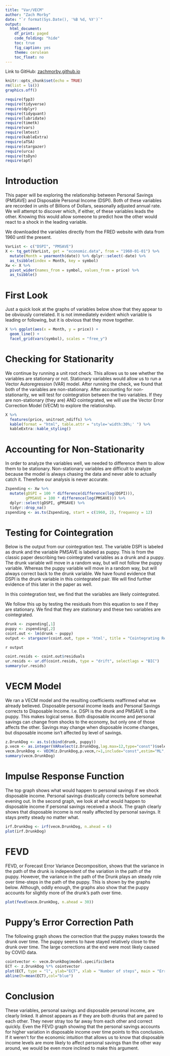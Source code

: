```yaml
---
title: "Var/VECM"
author: "Zach Morby"
date: "`r format(Sys.Date(), '%B %d, %Y')`"
output: 
  html_document:
    df_print: paged
    code_folding: "hide"
    toc: true
    fig_caption: yes
    theme: cerulean
    toc_float: no
---
```


Link to GitHub: [zachmorby.github.io](https://zachmorby.github.io/)

```r
knitr::opts_chunk$set(echo = TRUE)
rm(list = ls())
graphics.off()
```

```r
require(fpp3)
require(tidyverse)
require(dplyr)
require(tidyquant)
require(lubridate)
require(timetk)
require(vars)
require(lmtest)
require(kableExtra)
require(aTSA)
require(stargazer)
require(urca)
require(tsDyn)
require(apt) 
```

# Introduction
This paper will be exploring the relationship between Personal Savings (PMSAVE) and Disposable Personal Income (DSPI). Both of these variables are recorded in units of Billions of Dollars, seasonally adjusted annual rate. We will attempt to discover which, if either, of these variables leads the other. Knowing this would allow someone to predict how the other would react to a shock in the leading variable.

We downloaded the variables directly from the FRED website with data from 1960 until the present.

```r
VarList <- c("DSPI", "PMSAVE")
X <- tq_get(VarList, get = "economic.data", from = "1960-01-01") %>%
  mutate(Month = yearmonth(date)) %>% dplyr::select(-date) %>%
  as_tsibble(index = Month, key = symbol)
Xw <- X %>%
  pivot_wider(names_from = symbol, values_from = price) %>%
  as_tsibble()
```

# First Look 
Just a quick look at the graphs of variables below show that they appear to be obviously correlated. It is not immediately evident which variable is leading or following, but it is obvious that they move together.

```r
X %>% ggplot(aes(x = Month, y = price)) +
  geom_line() +
  facet_grid(vars(symbol), scales = "free_y") 
```

# Checking for Stationarity

We continue by running a unit root check. This allows us to see whether the variables are stationary or not. Stationary variables would allow us to run a Vector Autoregression (VAR) model. After running the check, we found that both of the variables are non-stationary. After accounting for non-stationarity, we will test for cointegration between the two variables. If they are non-stationary (they are) AND cointegrated, we will use the Vector Error Correction Model (VECM) to explore the relationship.


```r
X %>% 
  features(price, unitroot_ndiffs) %>% 
  kable(format = "html", table.attr = "style='width:30%;' ") %>% 
  kableExtra::kable_styling()
```

# Accounting for Non-Stationarity
In order to analyze the variables well, we needed to difference them  to allow them to be stationary. Non-stationary variables are difficult to analyze because the model is always chasing the data and never able to actually catch it. Therefore our analysis is never accurate.

```r
Zspending <- Xw %>%
  mutate(gDSPI = 100 * difference(difference(log(DSPI))),
         gPMSAVE = 100 * difference(log(PMSAVE))) %>%
  dplyr::select(gDSPI, gPMSAVE) %>% 
  tidyr::drop_na()
zspending <- as.ts(Zspending, start = c(1960, 2), frequency = 12)
```

# Testing for Cointegration
Below is the output from our cointegration test. The variable DSPI is labeled as drunk and the variable PMSAVE is labeled as puppy. This is from the classic paper describing two cointegrated variables as a drunk and a puppy. The drunk variable will move in a random way, but will not follow the puppy variable. Whereas the puppy variable will move in a random way, but will always correct back to the drunk variable. We have found evidence that DSPI is the drunk variable in this cointegrated pair. We will find further evidence of this later in the paper as well.

In this cointegration test, we find that the variables are likely cointegrated. 

We follow this up by testing the residuals from this equation to see if they are stationary. We find that they are stationary and these two variables are cointegrated.

```r
drunk <- zspending[,1]
puppy <- zspending[,2]
coint.out <- lm(drunk ~ puppy)
output <- stargazer(coint.out, type = 'html', title = "Cointegrating Relationship", align = TRUE)
```

`r output` 

```r
coint.resids <- coint.out$residuals
ur.resids <- ur.df(coint.resids, type = "drift", selectlags = "BIC")
summary(ur.resids)
```

# VECM Model
We ran a VECM model and the resulting coefficients reaffirmed what we already believed. Disposable personal income leads and Personal Savings corrects to Disposable Income. I.e. DSPI is the drunk and PMSAVE is the puppy. This makes logical sense. Both disposable income and personal savings can change from shocks to the economy, but only one of those affects the other. Savings may change when disposable income changes, but disposable income isn't affected by level of savings.

```r
z.DrunkDog <- as.ts(cbind(drunk, puppy))
p.vecm <- as.integer(VARselect(z.DrunkDog,lag.max=12,type="const")$selection[2]) # -1
vecm.DrunkDog <- VECM(z.DrunkDog,p.vecm,r=1,include="const",estim="ML",LRinclude="none")
summary(vecm.DrunkDog)
```

# Impulse Response Function
The top graph shows what would happen to personal savings if we shock disposable income. Personal savings drastically corrects before somewhat evening out. In the second graph, we look at what would happen to disposable income if personal savings received a shock. The graph clearly shows that disposable income is not really affected by personal savings. It stays pretty steady no matter what.

```r
irf.DrunkDog <- irf(vecm.DrunkDog, n.ahead = 6)
plot(irf.DrunkDog)

```

# FEVD
FEVD, or Forecast Error Variance Decomposition, shows that the variance in the path of the drunk is independent of the variation in the path of the puppy. However, the variance in the path of the Drunk plays an steady role over time-steps in the path of the puppy. This is shown by the graphs below. Although, oddly enough, the graphs also show that the puppy accounts for slightly more of the drunk's path over time.


```r
plot(fevd(vecm.DrunkDog, n.ahead = 30))
```

# Puppy's Error Correction Path
The following graph shows the correction that the puppy makes towards the drunk over time. The puppy seems to have stayed relatively close to the drunk over time. The large corrections at the end were most likely caused by COVID data.

```r
cointvector <- vecm.DrunkDog$model.specific$beta
ECT <- z.DrunkDog %*% cointvector
plot(ECT, type = "l", ylab="ECT", xlab = "Number of steps", main = "Error correction path of the Dog", sub = "The blue horizontal line is the mean distance of the Dog from the Drunk")
abline(h=mean(ECT),col="blue")
```

# Conclusion
These variables, personal savings and disposable personal income, are clearly linked. It almost appears as if they are both drunks that are paired to each other. They never stray too far away from each other and correct quickly. Even the FEVD graph showing that the personal savings accounts for higher variation in disposable income over time points to this conclusion. If it weren't for the economic intuition that allows us to know that disposable income levels are more likely to affect personal savings than the other way around, we would be even more inclined to make this argument. 
